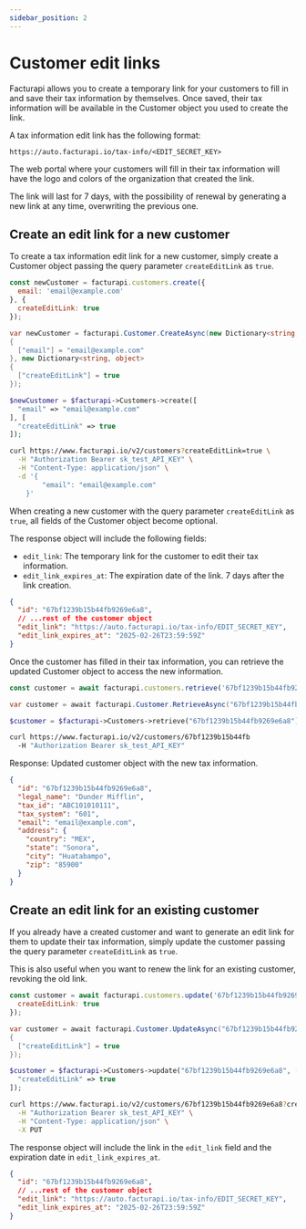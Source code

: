 ```yaml
---
sidebar_position: 2
---
```



# Customer edit links

Facturapi allows you to create a temporary link for your customers to fill in
and save their tax information by themselves. Once saved, their tax information
will be available in the Customer object you used to create the link.

A tax information edit link has the following format:

```
https://auto.facturapi.io/tax-info/<EDIT_SECRET_KEY>
```

The web portal where your customers will fill in their tax information will
have the logo and colors of the organization that created the link.

The link will last for 7 days, with the possibility of renewal by generating a
new link at any time, overwriting the previous one.

## Create an edit link for a new customer

To create a tax information edit link for a new customer, simply create a
Customer object passing the query parameter `createEditLink` as `true`.

<Tabs groupId="codeExamples">
<TabItem value="js" label="Node.js" default>

```javascript
const newCustomer = facturapi.customers.create({
  email: 'email@example.com'
}, {
  createEditLink: true
});
```

</TabItem>
<TabItem value="cs" label="C#">

```csharp
var newCustomer = facturapi.Customer.CreateAsync(new Dictionary<string, object>
{
  ["email"] = "email@example.com"
}, new Dictionary<string, object>
{
  ["createEditLink"] = true
});
```

</TabItem>
<TabItem value="php" label="PHP">

```php
$newCustomer = $facturapi->Customers->create([
  "email" => "email@example.com"
], [
  "createEditLink" => true
]);
```

</TabItem>
<TabItem value="curl" label="cURL">

```bash
curl https://www.facturapi.io/v2/customers?createEditLink=true \
  -H "Authorization Bearer sk_test_API_KEY" \
  -H "Content-Type: application/json" \
  -d '{
        "email": "email@example.com"
    }'
```

</TabItem>
</Tabs>

When creating a new customer with the query parameter `createEditLink` as
`true`, all fields of the Customer object become optional.

The response object will include the following fields:

- `edit_link`: The temporary link for the customer to edit their tax
  information.
- `edit_link_expires_at`: The expiration date of the link. 7 days after the
  link creation.

```json
{
  "id": "67bf1239b15b44fb9269e6a8",
  // ...rest of the customer object
  "edit_link": "https://auto.facturapi.io/tax-info/EDIT_SECRET_KEY",
  "edit_link_expires_at": "2025-02-26T23:59:59Z"
}
```

Once the customer has filled in their tax information, you can retrieve the
updated Customer object to access the new information.

<Tabs groupId="codeExamples">
<TabItem value="js" label="Node.js" default>

```javascript
const customer = await facturapi.customers.retrieve('67bf1239b15b44fb9269e6a8');
```

</TabItem>
<TabItem value="cs" label="C#">

```csharp
var customer = await facturapi.Customer.RetrieveAsync("67bf1239b15b44fb9269e6a8");
```

</TabItem>
<TabItem value="php" label="PHP">

```php
$customer = $facturapi->Customers->retrieve("67bf1239b15b44fb9269e6a8");
```

</TabItem>
<TabItem value="curl" label="cURL">

```bash
curl https://www.facturapi.io/v2/customers/67bf1239b15b44fb
  -H "Authorization Bearer sk_test_API_KEY"
```

</TabItem>
</Tabs>

Response: Updated customer object with the new tax information.

```json
{
  "id": "67bf1239b15b44fb9269e6a8",
  "legal_name": "Dunder Mifflin",
  "tax_id": "ABC101010111",
  "tax_system": "601",
  "email": "email@example.com",
  "address": {
    "country": "MEX",
    "state": "Sonora",
    "city": "Huatabampo",
    "zip": "85900"
  }
}
```

## Create an edit link for an existing customer

If you already have a created customer and want to generate an edit link for
them to update their tax information, simply update the customer passing the
query parameter `createEditLink` as `true`.

This is also useful when you want to renew the link for an existing customer,
revoking the old link.

<Tabs groupId="codeExamples">
<TabItem value="js" label="Node.js" default>

```javascript
const customer = await facturapi.customers.update('67bf1239b15b44fb9269e6a8', {}, {
  createEditLink: true
});
```

</TabItem>
<TabItem value="cs" label="C#">

```csharp
var customer = await facturapi.Customer.UpdateAsync("67bf1239b15b44fb9269e6a8", new Dictionary<string, object>(), new Dictionary<string, object>
{
  ["createEditLink"] = true
});
```

</TabItem>
<TabItem value="php" label="PHP">

```php
$customer = $facturapi->Customers->update("67bf1239b15b44fb9269e6a8", [], [
  "createEditLink" => true
]);
```

</TabItem>
<TabItem value="curl" label="cURL">

```bash
curl https://www.facturapi.io/v2/customers/67bf1239b15b44fb9269e6a8?createEditLink=true \
  -H "Authorization Bearer sk_test_API_KEY" \
  -H "Content-Type: application/json" \
  -X PUT
```

</TabItem>
</Tabs>

The response object will include the link in the `edit_link` field and the
expiration date in `edit_link_expires_at`.

```json
{
  "id": "67bf1239b15b44fb9269e6a8",
  // ...rest of the customer object
  "edit_link": "https://auto.facturapi.io/tax-info/EDIT_SECRET_KEY",
  "edit_link_expires_at": "2025-02-26T23:59:59Z"
}
```